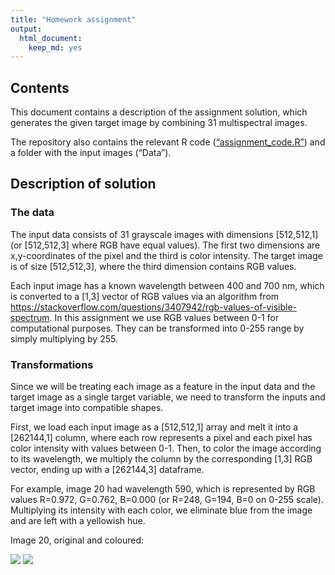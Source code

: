 ```yaml
---
title: "Homework assignment"
output: 
  html_document: 
    keep_md: yes
---
```


## Contents 

This document contains a description of the assignment solution, which generates the given target image by combining 31 multispectral images.

The repository also contains the relevant R code (["assignment_code.R"](assignment%20code.R)) and a folder with the input images ("Data").

## Description of solution

### The data

The input data consists of 31 grayscale images with dimensions [512,512,1] (or [512,512,3] where RGB have equal values). The first two dimensions are x,y-coordinates of the pixel and the third is color intensity. The target image is of size [512,512,3], where the third dimension contains RGB values.

Each input image has a known wavelength between 400 and 700 nm, which is converted to a [1,3] vector of RGB values via an algorithm from <https://stackoverflow.com/questions/3407942/rgb-values-of-visible-spectrum>. In this assignment we use RGB values between 0-1 for computational purposes. They can be transformed into 0-255 range by simply multiplying by 255.

### Transformations 

Since we will be treating each image as a feature in the input data and the target image as a single target variable, we need to transform the inputs and target image into compatible shapes. 

First, we load each input image as a [512,512,1] array and melt it into a [262144,1] column, where each row represents a pixel and each pixel has color intensity with values between 0-1. Then, to color the image according to its wavelength, we multiply the column by the corresponding [1,3] RGB vector, ending up with a [262144,3] dataframe.  

For example, image 20 had wavelength 590, which is represented by RGB values R=0.972, G=0.762, B=0.000 (or R=248, G=194, B=0 on 0-255 scale). Multiplying its intensity with each color, we eliminate blue from the image and are left with a yellowish hue. 

Image 20, original and coloured:

![](Other/img20.png) ![](Other/img20_col.png)
